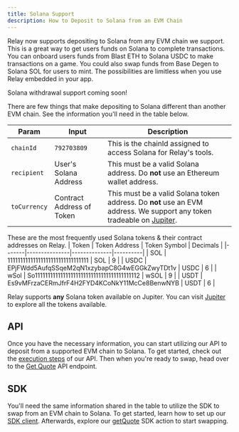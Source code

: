 ```yaml
---
title: Solana Support
description: How to Deposit to Solana from an EVM Chain
---
```


Relay now supports depositing to Solana from any EVM chain we support. This is a great way to 
get users funds on Solana to complete transactions. You can onboard users funds from Blast ETH 
to Solana USDC to make transactions on a game. You could also swap funds from Base Degen to Solana SOL for users to mint.
The possibilities are limitless when you use Relay embedded in your app.

<Info>Solana withdrawal support coming soon!</Info>

There are few things that make depositing to Solana different than another EVM chain. See the information you'll need in the table below.

| Param        | Input                 | Description                                                                        |
|--------------|-----------------------|------------------------------------------------------------------------------------|
| `chainId`    | `792703809`           | This is the chainId assigned to access Solana for Relay's tools.                                      |
| `recipient`  | User's Solana Address  | This must be a valid Solana address. Do **not** use an Ethereum wallet address.     |
| `toCurrency` | Contract Address of Token | This must be a valid Solana token address. Do **not** use an EVM address. We support any token tradeable on [Jupiter](https://jup.ag/). |

These are the most frequently used Solana tokens & their contract addresses on Relay.
| Token | Token Address | Token Symbol | Decimals |
|-------|---------------|--------------|----------| 
| SOL   | 11111111111111111111111111111111 | SOL | 9 |
| USDC  | EPjFWdd5AufqSSqeM2qN1xzybapC8G4wEGGkZwyTDt1v | USDC | 6 |
| wSol  | So11111111111111111111111111111111111111112 | wSOL | 9 |
| USDT  | Es9vMFrzaCERmJfrF4H2FYD4KCoNkY11McCe8BenwNYB | USDT | 6 |

<Tip>Relay supports **any** Solana token available on Jupiter. You can visit [Jupiter](https://jup.ag/) to explore all the tokens available.</Tip>

## API

Once you have the necessary information, you can start utilizing our API to deposit from 
a supported EVM chain to Solana. To get started, 
check out the [execution steps](/references/api/step-execution) of our API. Then 
when you're ready to swap, head over to the [Get Quote](/references/api/get-quote) API endpoint.

## SDK

You'll need the same information shared in the table to utilize the SDK to swap 
from an EVM chain to Solana. To get started, learn how to set up our [SDK client](/references/sdk/getting-started). 
Afterwards, explore our [getQuote](/references/sdk/actions/getQuote) SDK action to start swapping.
